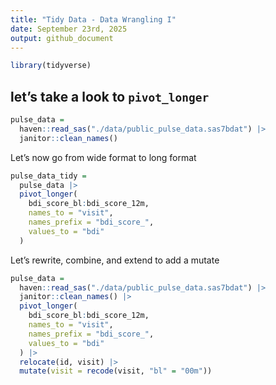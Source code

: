 ```yaml
---
title: "Tidy Data - Data Wrangling I"
date: September 23rd, 2025
output: github_document
---
```


```r
library(tidyverse)
```

## let's take a look to `pivot_longer`

```r
pulse_data =
  haven::read_sas("./data/public_pulse_data.sas7bdat") |> 
  janitor::clean_names()
```

Let's now go from wide format to long format

```r
pulse_data_tidy =
  pulse_data |> 
  pivot_longer(
    bdi_score_bl:bdi_score_12m, 
    names_to = "visit",
    names_prefix = "bdi_score_",
    values_to = "bdi"
  )
```

Let's rewrite, combine, and extend to add a mutate

```r
pulse_data =
  haven::read_sas("./data/public_pulse_data.sas7bdat") |> 
  janitor::clean_names() |> 
  pivot_longer(
    bdi_score_bl:bdi_score_12m, 
    names_to = "visit",
    names_prefix = "bdi_score_",
    values_to = "bdi"
  ) |> 
  relocate(id, visit) |> 
  mutate(visit = recode(visit, "bl" = "00m"))

```

